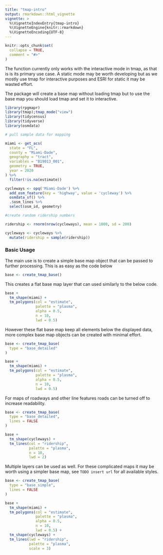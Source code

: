 ```yaml
---
title: "tmap-intro"
output: rmarkdown::html_vignette
vignette: >
  %\VignetteIndexEntry{tmap-intro}
  %\VignetteEngine{knitr::rmarkdown}
  %\VignetteEncoding{UTF-8}
---
```


```r
knitr::opts_chunk$set(
  collapse = TRUE,
  comment = "#>"
)
```

The function currently only works with the interactive mode in tmap, as that is is its primary use case. A static mode may be worth developing but as we mostly use tmap for interactive purposes and ESRI for static it may be wasted effort. 

The package will create a base map without loading tmap but to use the base map you should load tmap and set it to interactive.

```r
library(rpgmapr)
library(tmap);tmap_mode("view")
library(tidycensus)
library(tidyverse)
library(osmdata)

# pull sample data for mapping

miami <- get_acs(
  state = "FL",
  county = "Miami-Dade",
  geography = "tract",
  variables = "B19013_001",
  geometry = TRUE,
  year = 2020
) %>% 
  filter(!is.na(estimate))

cycleways <- opq('Miami-Dade') %>%
  add_osm_feature(key = 'highway', value = 'cycleway') %>% 
  osmdata_sf() %>% 
  .$osm_lines %>% 
  select(osm_id, geometry) 

#create random ridership numbers

ridership <- rnorm(nrow(cycleways), mean = 1000, sd = 200)

cycleways <- cycleways %>% 
  mutate(ridership = sample(ridership))
```

### Basic Usage

The main use is to create a simple base map object that can be passed to further processing. This is as easy as the code below

```r
base <- create_tmap_base()
```

This creates a flat base map layer that can used similarly to the below code.

```r
base + 
  tm_shape(miami) + 
  tm_polygons(col = "estimate",
              palette = "plasma",
              alpha = 0.5,
              n = 10,
              lwd = 0.5)
```

However these flat base map keep all elements below the displayed data, more complex base map objects can be created with minimal effort.

```r
base <- create_tmap_base(
  type = "base_detailed"
)

base + 
  tm_shape(miami) + 
  tm_polygons(col = "estimate",
              palette = "plasma",
              alpha = 0.5,
              n = 10,
              lwd = 0.5)
```

For maps of roadways and other line features roads can be turned off to increase readability.

```r
base <- create_tmap_base(
  type = "base_detailed",
  lines = FALSE
)

base + 
  tm_shape(cycleways) + 
  tm_lines(col = "ridership",
           palette = "plasma",
           n = 10,
           lwd = 2)
```

Multiple layers can be used as well. For these complicated maps it may be worth using a simpler base map, see `TODO insert url` for all available styles.

```r
base <- create_tmap_base(
  type = "base_simple",
  lines = FALSE
)

base + 
  tm_shape(miami) + 
  tm_polygons(col = "estimate",
              palette = "plasma",
              alpha = 0.5,
              n = 10,
              lwd = 0.5) +
  tm_shape(cycleways) + 
  tm_lines(lwd = "ridership",
           palette = "plasma",
           scale = 3)
```










